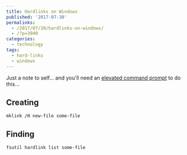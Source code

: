 ```yaml
---
title: Hardlinks on Windows
published: '2017-07-30'
permalinks:
  - /2017/07/30/hardlinks-on-windows/
  - /?p=3040
categories:
  - technology
tags:
  - hard-links
  - windows
---
```


Just a note to self... and you'll need an <a href="/?p=1139">elevated command prompt</a> to do this...

## Creating

```dos
mklink /H new-file some-file
```

## Finding

```dos
fsutil hardlink list some-file
```
